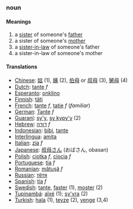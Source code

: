 ===noun===

====Meanings====
#a [[sister]] of someone's [[father]]
#a sister of someone's [[mother]]
#a [[sister-in-law]] of someone's father
#a sister-in-law of someone's mother

====Translations====
*[[Chinese]]: [[姑]] (1), [[姨]] (2), [[伯]][[母]] or [[叔]][[母]] (3), [[舅]][[母]] (4)
*[[Dutch]]: [[tante]] ''f''
*[[Esperanto]]: [[onklino]]
*[[Finnish]]: [[täti]]
*[[French]]: [[tante]] ''f'', [[tatie]] ''f'' (''familiar'')
*[[German]]: [[Tante]] ''f''
*[[Guaraní]]: [[sy'y]], [[sy kypy'y]] (2)
*[[Hebrew]]: [[דודה]] ''f''
*[[Indonesian]]: [[bibi]], [[tante]]
*[[Interlingua]]: [[amita]]
*[[Italian]]: [[zia]] ''f''
*[[Japanese]]: [[叔母さん]] (おばさん, obasan)
*[[Polish]]: [[ciotka]] ''f'', [[ciocia]] ''f''
*[[Portuguese]]: [[tia]] ''f''
*[[Romanian]]: [[mătuşă]] ''f''
*[[Russian]]: [[тётя]]
*[[Spanish]]: [[tía]] ''f''
*[[Swedish]]: [[tante]], [[faster]] (1), [[moster]] (2) 
*[[Tupinambá]]: [[aîxé]] (1); [[sy'yra]] (2)
*[[Turkish]]: [[hala]] (1), [[teyze]] (2), [[yenge]] (3,4)